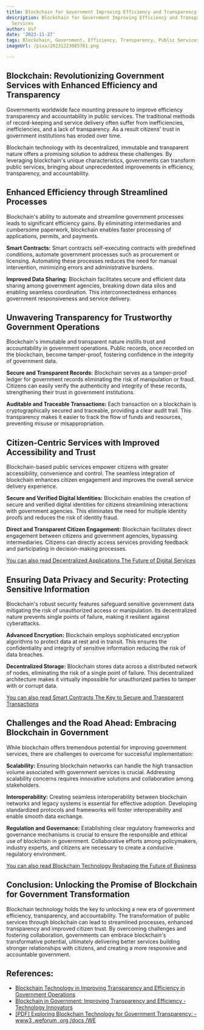 ```yaml
---
title: Blockchain for Government Improving Efficiency and Transparency in Public Services
description: Blockchain for Government Improving Efficiency and Transparency in Public
  Services
author: Usf
date: '2023-11-27'
tags: Blockchain, Government, Efficiency, Transparency, Public Services
imageUrl: /pixa/20231223085701.png

---
```

## Blockchain: Revolutionizing Government  Services with Enhanced Efficiency and Transparency

Governments worldwide face mounting pressure to improve efficiency  transparency and accountability in public services. The traditional methods  of record-keeping and  service delivery often suffer from inefficiencies, inefficiencies, and a lack of transparency.  As a  result citizens' trust in government institutions has eroded over time.

Blockchain technology with its decentralized,  immutable and transparent nature offers a promising solution  to address these challenges. By leveraging blockchain's unique characteristics, governments can transform public services, bringing  about unprecedented improvements in efficiency, transparency, and accountability.

##  Enhanced Efficiency through Streamlined Processes

Blockchain's ability to automate  and streamline government processes leads to significant efficiency gains. By  eliminating intermediaries and cumbersome paperwork, blockchain enables faster processing of applications, permits, and payments.

**Smart Contracts:** Smart contracts self-executing contracts with predefined conditions, automate government processes such as procurement or licensing.  Automating these processes reduces the need for manual  intervention, minimizing errors and administrative burdens.

**Improved  Data Sharing:** Blockchain facilitates  secure and efficient data sharing among government  agencies, breaking  down data silos and enabling  seamless coordination. This interconnectedness enhances government  responsiveness and service delivery.

##  Unwavering Transparency for Trustworthy Government Operations

Blockchain's immutable  and transparent nature instills trust and accountability  in  government operations. Public  records, once recorded on the blockchain, become tamper-proof, fostering confidence in  the  integrity of government data.

**Secure and Transparent Records:**  Blockchain serves as a tamper-proof ledger for government records eliminating  the risk of manipulation or fraud. Citizens can easily verify the authenticity and integrity of these records, strengthening their  trust in government  institutions.

**Auditable and  Traceable Transactions:** Each transaction on a blockchain is cryptographically secured  and traceable, providing a clear audit trail. This transparency makes it easier to track the flow of funds and resources, preventing misuse or misappropriation.

##  Citizen-Centric Services with Improved Accessibility and Trust

Blockchain-based public services empower citizens with greater accessibility, convenience and control. The seamless integration of blockchain enhances citizen engagement and improves the overall service delivery experience.

**Secure and Verified Digital Identities:** Blockchain enables the creation of secure and verified digital identities for citizens streamlining interactions with government agencies. This eliminates the  need for multiple identity proofs and reduces the risk of identity fraud.

**Direct and Transparent Citizen  Engagement:** Blockchain facilitates direct engagement between citizens and government agencies, bypassing intermediaries. Citizens can directly access services  providing feedback and participating in decision-making processes.

[You can also read Decentralized Applications  The Future of Digital Services](Decentralized%20Applications%20The%20Future%20of%20Digital%20Services)


## Ensuring Data Privacy  and Security: Protecting Sensitive Information

Blockchain's robust security features  safeguard sensitive government data mitigating the risk of unauthorized access or manipulation. Its decentralized nature prevents single  points of failure, making  it resilient against cyberattacks.

**Advanced  Encryption:** Blockchain employs sophisticated encryption algorithms to protect data at rest and in transit. This ensures the confidentiality and integrity of  sensitive information  reducing the risk of data breaches.

**Decentralized Storage:** Blockchain stores data  across a distributed network of nodes, eliminating the risk of a single point of failure. This decentralized architecture makes it virtually impossible for  unauthorized parties to tamper with  or corrupt data.

[You can also read Smart Contracts The Key to Secure and Transparent  Transactions](Smart%20Contracts%20The%20Key%20to%20Secure%20and%20Transparent%20Transactions)


##  Challenges and the Road Ahead:  Embracing Blockchain in Government

While blockchain offers tremendous  potential for improving  government services, there are challenges  to overcome for successful implementation:

**Scalability:**  Ensuring blockchain networks can handle the high transaction volume associated with government services is crucial. Addressing scalability concerns requires innovative solutions and collaboration among  stakeholders.

**Interoperability:** Creating seamless interoperability between blockchain networks and legacy systems is essential for effective adoption. Developing standardized protocols and frameworks will foster interoperability and enable smooth data exchange.

**Regulation and Governance:** Establishing clear regulatory frameworks and  governance mechanisms is  crucial to ensure the responsible and ethical use of  blockchain in government. Collaborative  efforts among policymakers, industry  experts, and  citizens are necessary to create a conducive regulatory environment.

[You can also  read  Blockchain Technology Reshaping the Future of Business](Blockchain%20Technology%20Reshaping%20the%20Future%20of%20Business)


## Conclusion: Unlocking the Promise  of Blockchain for Government Transformation

Blockchain technology holds the key to unlocking a new era  of government efficiency, transparency, and accountability. The transformation  of public services through blockchain can lead to streamlined processes, enhanced transparency and improved citizen trust. By overcoming challenges and fostering  collaboration, governments can embrace blockchain's transformative potential, ultimately delivering  better services building stronger relationships with citizens, and creating a more responsive and accountable government.

## References:
- [Blockchain Technology in Improving Transparency and Efficiency in Government Operations](https://ieeexplore.ieee.org/document/10194154)
- [Blockchain in Government: Improving Transparency and Efficiency - Technology Innovators](https://www.technology-innovators.com/blockchain-in-government-improving-transparency-and-efficiency/)
- [[PDF] Exploring Blockchain Technology for Government Transparency: - www3 .weforum .org /docs /WE](https://www3.weforum.org/docs/WEF_Blockchain_Government_Transparency_Report.pdf)
